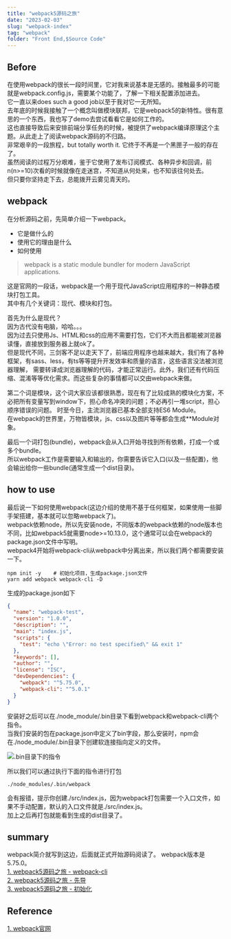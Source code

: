 ```yaml
---
title: "webpack5源码之旅"
date: "2023-02-03"
slug: "webpack-index"
tag: "webpack"
folder: "Front End,$Source Code"
---
```


## Before

在使用webpack的很长一段时间里，它对我来说基本是无感的。接触最多的可能就是webpack.config.js，需要某个功能了，了解一下相关配置添加进去。  
它一直以来does such a good job以至于我对它一无所知。  
去年底的时候我接触了一个概念叫做模块联邦，它是webpack5的新特性。很有意思的一个东西，我也写了demo去尝试看看它是如何工作的。  
这也直接导致后来安排前端分享任务的时候，被提供了webpack编译原理这个主题。从此走上了阅读webpack源码的不归路。  
非常艰辛的一段旅程，but totally worth it. 它终于不再是一个黑匣子一般的存在了。  
虽然阅读的过程万分艰难，鉴于它使用了发布订阅模式、各种异步和回调，前n(n>=10)次看的时候就像在走迷宫，不知道从何处来，也不知该往何处去。  
但只要你坚持走下去，总能拨开云雾见青天的。

## webpack

在分析源码之前，先简单介绍一下webpack。

- 它是做什么的
- 使用它的理由是什么
- 如何使用

> webpack is a static module bundler for modern JavaScript applications.

这是官网的一段话，webpack是一个用于现代JavaScript应用程序的一种静态模块打包工具。  
其中有几个关键词：现代、模块和打包。

首先为什么是现代？  
因为古代没有电脑，哈哈。。。  
因为过去只使用Js、HTML和css的应用不需要打包，它们不大而且都能被浏览器读懂，直接放到服务器上就ok了。  
但是现代不同，三剑客不足以走天下了，前端应用程序也越来越大，我们有了各种框架，有sass、less，有ts等等提升开发效率和质量的语言，这些语言没法被浏览器理解，
需要转译成浏览器理解的代码，才能正常运行。此外，我们还有代码压缩、混淆等等优化需求。而这些复杂的事情都可以交由webpack来做。

第二个词是模块，这个词大家应该都很熟悉，现在有了比较成熟的模块化方案，不必把所有变量写到window下，担心命名冲突的问题；不必再引一堆script，担心顺序错误的问题。 
时至今日，主流浏览器已基本全部支持ES6 Module。  
在webpack的世界里，万物皆模块，js、css以及图片等等都会生成**Module对象。

最后一个词打包(bundle)，webpack会从入口开始寻找到所有依赖，打成一个或多个bundle。  
所以webpack工作是需要输入和输出的，你需要告诉它入口(以及一些配置)，他会输出给你一些bundle(通常生成一个dist目录)。

## how to use

最后说一下如何使用webpack(这边介绍的使用不基于任何框架，如果使用一些脚手架搭建，基本就可以忽略webpack了)。  
webpack依赖node，所以先安装node，不同版本的webpack依赖的node版本也不同，比如webpack5就需要node>=10.13.0，这个通常可以会在webpack的package.json文件中写明。  
webpack4开始将webpack-cli从webpack中分离出来，所以我们两个都需要安装一下。

```shell
npm init -y    # 初始化项目，生成package.json文件
yarn add webpack webpack-cli -D
```

生成的package.json如下

```json
{
  "name": "webpack-test",
  "version": "1.0.0",
  "description": "",
  "main": "index.js",
  "scripts": {
    "test": "echo \"Error: no test specified\" && exit 1"
  },
  "keywords": [],
  "author": "",
  "license": "ISC",
  "devDependencies": {
    "webpack": "^5.75.0",
    "webpack-cli": "^5.0.1"
  }
}
```

安装好之后可以在./node_module/.bin目录下看到webpack和webpack-cli两个指令。  
当我们安装的包在package.json中定义了bin字段，那么安装时，npm会在./node_module/.bin目录下创建软连接指向定义的文件。

![.bin目录下的指令](./index/bin.jpg)

所以我们可以通过执行下面的指令进行打包

```shell
./node_modules/.bin/webpack
```

会有报错，提示你创建./src/index.js，因为webpack打包需要一个入口文件，如果不手动配置，默认的入口文件就是./src/index.js。  
加上之后再打包就能看到生成的dist目录了。

## summary

webpack简介就写到这边，后面就正式开始源码阅读了。 webpack版本是5.75.0。  
[1. webpack5源码之旅 - webpack-cli](/blog/webpack-cli)  
[2. webpack5源码之旅 - 先导](/blog/webpack-before)  
[3. webpack5源码之旅 - 初始化](/blog/webpack-initial)  

## Reference

[1. webpack官网](https://webpack.js.org/)  